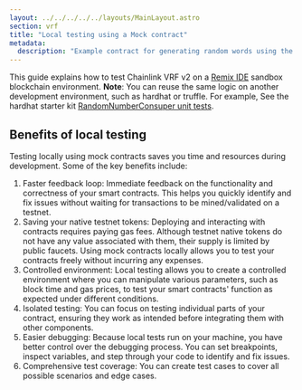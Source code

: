 ```yaml
---
layout: ../../../../../layouts/MainLayout.astro
section: vrf
title: "Local testing using a Mock contract"
metadata:
  description: "Example contract for generating random words using the VRF v2 subscription method on your local blockchain using a mock contract."
---
```



<VrfCommon callout="subscription" />

This guide explains how to test Chainlink VRF v2 on a [Remix IDE](https://remix-ide.readthedocs.io/en/latest/run.html#environment) sandbox blockchain environment. **Note**: You can reuse the same logic on another development environment, such as hardhat or truffle. For example, See the hardhat starter kit [RandomNumberConsuper unit tests](https://github.com/smartcontractkit/hardhat-starter-kit/blob/main/test/unit/RandomNumberConsumer.spec.js).

## Benefits of local testing

Testing locally using mock contracts saves you time and resources during development. Some of the key benefits include:

1. Faster feedback loop: Immediate feedback on the functionality and correctness of your smart contracts. This helps you quickly identify and fix issues without waiting for transactions to be mined/validated on a testnet.
1. Saving your native testnet tokens: Deploying and interacting with contracts requires paying gas fees. Although testnet native tokens do not have any value associated with them, their supply is limited by public faucets. Using mock contracts locally allows you to test your contracts freely without incurring any expenses.
1. Controlled environment: Local testing allows you to create a controlled environment where you can manipulate various parameters, such as block time and gas prices, to test your smart contracts' function as expected under different conditions.
1. Isolated testing: You can focus on testing individual parts of your contract, ensuring they work as intended before integrating them with other components.
1. Easier debugging: Because local tests run on your machine, you have better control over the debugging process. You can set breakpoints, inspect variables, and step through your code to identify and fix issues.
1. Comprehensive test coverage: You can create test cases to cover all possible scenarios and edge cases.

<CodeSample src="samples/VRF/mock/VRFCoordinatorV2Mock.sol" />

<CodeSample src="samples/VRF/mock/VRFv2Consumer.sol" />
